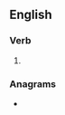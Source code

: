 ==English==

===Verb===
{{head|en|verb form}}

# {{en-past of|sublate}}

===Anagrams===
* {{l|en|dustable}}